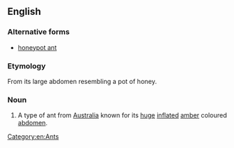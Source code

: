 ==English==
{{wikipedia|Honeypot ant}}
===Alternative forms===
* [[honeypot ant]]
===Etymology===
From its large abdomen resembling a pot of honey.

===Noun===
{{en-noun|head=[[honey-pot]] [[ant]]}}

# A type of ant from [[Australia]] known for its [[huge]] [[inflate]]d [[amber]] coloured [[abdomen]].

[[Category:en:Ants]]